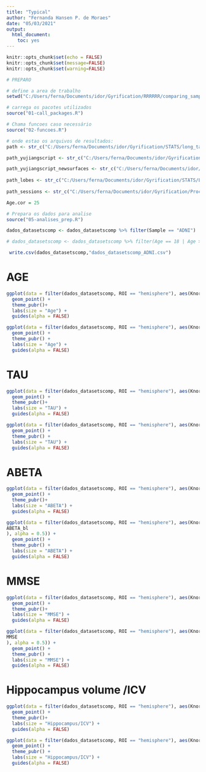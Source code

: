 ```yaml
---
title: "Typical"
author: "Fernanda Hansen P. de Moraes"
date: "05/03/2021"
output: 
  html_document: 
    toc: yes
---
```


```r
knitr::opts_chunk$set(echo = FALSE)
knitr::opts_chunk$set(message=FALSE)
knitr::opts_chunk$set(warning=FALSE)
```

```r
# PREPARO

# define a area de trabalho
setwd("C:/Users/ferna/Documents/idor/Gyrification/RRRRRR/comparing_samples/") # se no computador

# carrega os pacotes utilizados
source("01-call_packages.R")

# Chama funcoes caso necessário
source("02-funcoes.R")

# onde estao os arquivos de resultados:
path <- str_c("C:/Users/ferna/Documents/idor/Gyrification/STATS/long_tables/")

path_yujiangscript <- str_c("C:/Users/ferna/Documents/idor/Gyrification/STATS/Wang_code_extraction/")

path_yujiangscript_newsurfaces <- str_c("C:/Users/ferna/Documents/idor/Gyrification/STATS/Wang_code_extraction/")
  
path_lobes <- str_c("C:/Users/ferna/Documents/idor/Gyrification/STATS/LobesScaling/")
 
path_sessions <- str_c("C:/Users/ferna/Documents/idor/Gyrification/Processamento_longitudinal/V6/data/")

Age.cor = 25

# Prepara os dados para analise
source("05-analises_prep.R")

dados_datasetscomp <- dados_datasetscomp %>% filter(Sample == "ADNI")

# dados_datasetscomp <- dados_datasetscomp %>% filter(Age == 18 | Age > 18)

 write.csv(dados_datasetscomp,"dados_datasetscomp_ADNI.csv")
```
# AGE
```r
ggplot(data = filter(dados_datasetscomp, ROI == "hemisphere"), aes(Knorm_age_decay, Snorm_age_decay, color = Diagnostic, size = as.numeric(Age_interval10), alpha = 0.5)) +
  geom_point() +
  theme_pubr()+
  labs(size = "Age") +
  guides(alpha = FALSE)

ggplot(data = filter(dados_datasetscomp, ROI == "hemisphere"), aes(Knorm_age_decay, Inorm_age_decay, color = Diagnostic, size = as.numeric(Age_interval10), alpha = 0.5)) +
  geom_point() +
  theme_pubr() +
  labs(size = "Age") +
  guides(alpha = FALSE)
```
# TAU
```r
ggplot(data = filter(dados_datasetscomp, ROI == "hemisphere"), aes(Knorm_age_decay, Snorm_age_decay, color = Diagnostic, size = as.numeric(TAU_bl), alpha = 0.5)) +
  geom_point() +
  theme_pubr()+
  labs(size = "TAU") +
  guides(alpha = FALSE)

ggplot(data = filter(dados_datasetscomp, ROI == "hemisphere"), aes(Knorm_age_decay, Inorm_age_decay, color = Diagnostic, size = as.numeric(TAU_bl), alpha = 0.5)) +
  geom_point() +
  theme_pubr() +
  labs(size = "TAU") +
  guides(alpha = FALSE)
```
# ABETA
```r
ggplot(data = filter(dados_datasetscomp, ROI == "hemisphere"), aes(Knorm_age_decay, Snorm_age_decay, color = Diagnostic, size = as.numeric(ABETA_bl), alpha = 0.5)) +
  geom_point() +
  theme_pubr()+
  labs(size = "ABETA") +
  guides(alpha = FALSE)

ggplot(data = filter(dados_datasetscomp, ROI == "hemisphere"), aes(Knorm_age_decay, Inorm_age_decay, color = Diagnostic, size = as.numeric(
ABETA_bl
), alpha = 0.5)) +
  geom_point() +
  theme_pubr() +
  labs(size = "ABETA") +
  guides(alpha = FALSE)
```
# MMSE
```r
ggplot(data = filter(dados_datasetscomp, ROI == "hemisphere"), aes(Knorm_age_decay, Snorm_age_decay, color = Diagnostic, size = as.numeric(MMSE), alpha = 0.5)) +
  geom_point() +
  theme_pubr()+
  labs(size = "MMSE") +
  guides(alpha = FALSE)

ggplot(data = filter(dados_datasetscomp, ROI == "hemisphere"), aes(Knorm_age_decay, Inorm_age_decay, color = Diagnostic, size = as.numeric(
MMSE
), alpha = 0.5)) +
  geom_point() +
  theme_pubr() +
  labs(size = "MMSE") +
  guides(alpha = FALSE)
```

# Hippocampus volume /ICV
```r
ggplot(data = filter(dados_datasetscomp, ROI == "hemisphere"), aes(Knorm_age_decay, Snorm_age_decay, color = Diagnostic, size = Hippocampus/ICV, alpha = 0.5)) +
  geom_point() +
  theme_pubr()+
  labs(size = "Hippocampus/ICV") +
  guides(alpha = FALSE)

ggplot(data = filter(dados_datasetscomp, ROI == "hemisphere"), aes(Knorm_age_decay, Inorm_age_decay, color = Diagnostic, size = Hippocampus/ICV, alpha = 0.5)) +
  geom_point() +
  theme_pubr() +
  labs(size = "Hippocampus/ICV") +
  guides(alpha = FALSE)
```